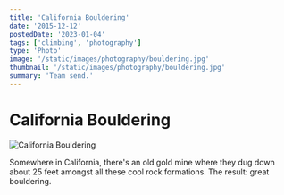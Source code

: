 ```yaml
---
title: 'California Bouldering'
date: '2015-12-12'
postedDate: '2023-01-04'
tags: ['climbing', 'photography']
type: 'Photo'
image: '/static/images/photography/bouldering.jpg'
thumbnail: '/static/images/photography/bouldering.jpg'
summary: 'Team send.'
---
```


# California Bouldering

![California Bouldering](/static/images/photography/bouldering.jpg)

Somewhere in California, there's an old gold mine where they dug down about 25 feet amongst all these cool rock formations. The result: great bouldering.
